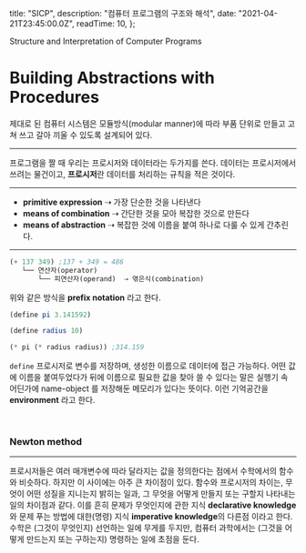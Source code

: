 
  title: "SICP",
  description: "컴퓨터 프로그램의 구조와 해석",
  date: "2021-04-21T23:45:00.0Z",
  readTime: 10,
};


<div style={{ textAlign: "center", fontFamily: "Rajdhani" }}>
  Structure and Interpretation of Computer Programs
</div>

<div style={{  marginTop: "4rem", fontFamily: "NotoSansKR-Thin, MalgunGothic", fontSize: '11pt', lineHeight: '22pt', letterSpacing: '.8px'}}>

# Building Abstractions with Procedures

제대로 된 컴퓨터 시스템은 모듈방식(modular manner)에 따라 부품 단위로 만들고 고쳐 쓰고 갈아 끼울 수 있도록 설계되어 있다.

<hr />

프로그램을 짤 때 우리는 프로시저와 데이터라는 두가지를 쓴다. 데이터는 프로시저에서 쓰려는 물건이고, **프로시저**란 데이터를 처리하는 규칙을 적은 것이다.

<hr />

- **primitive expression** ⇢ 가장 단순한 것을 나타낸다
- **means of combination** ⇢ 간단한 것을 모아 복잡한 것으로 만든다
- **means of abstraction** ⇢ 복잡한 것에 이름을 붙여 하나로 다룰 수 있게 간추린다.

<hr />

<div className="blog-post">

```scheme
(+ 137 349) ;137 + 349 = 486
   └── 연산자(operator)
       └── 피연산자(operand)  ⇢ 엮은식(combination)
```

</div>

위와 같은 방식을 **prefix notation** 라고 한다.

<div className="blog-post">

```scheme
(define pi 3.141592)

(define radius 10)

(* pi (* radius radius)) ;314.159
```

</div>

`define` 프로시저로 변수를 저장하며, 생성한 이름으로 데이터에 접근 가능하다. 어떤 값에 이름을 붙여두었다가 뒤에 이름으로 필요한 값을 찾아 쓸 수 있다는 말은 실행기 속 어딘가에
name-object 를 저장해둔 메모리가 있다는 뜻이다. 이런 기억공간을 **environment** 라고 한다.

<br />

### Newton method

<hr />

프로시저들은 여러 매개변수에 따라 달라지는 값을 정의한다는 점에서 수학에서의 함수와 비슷하다. 하지만 이 사이에는 아주 큰 차이점이 있다. 함수와 프로시저의 차이는, 무엇이 어떤 성질을 지니는지 밝히는 일과, 그 무엇을 어떻게 만들지 또는 구할지 나타내는 일의 차이점과 같다.
이를 흔히 문제가 무엇인지에 관한 지식 **declarative knowledge** 와 문제 푸는 방법에 대한(명령) 지식 **imperative knowledge**의 다른점 이라고 한다.
수학은 (그것이 무엇인지) 선언하는 일에 무게를 두지만, 컴퓨터 과학에서는 (그것을 어떻게 만드는지 또는 구하는지) 명령하는 일에 초점을 둔다.

</div>

